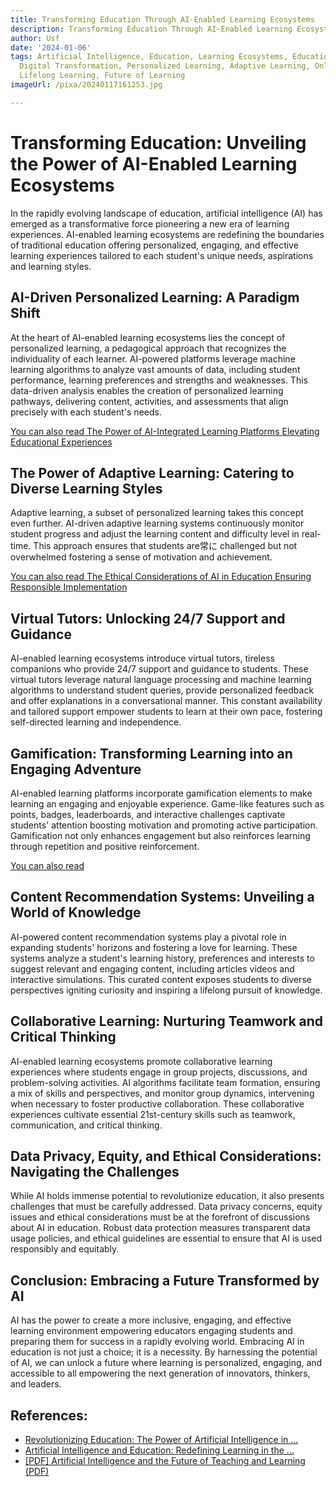 ```yaml
---
title: Transforming Education Through AI-Enabled Learning Ecosystems
description: Transforming Education Through AI-Enabled Learning Ecosystems
author: Usf
date: '2024-01-06'
tags: Artificial Intelligence, Education, Learning Ecosystems, Educational Technology,
  Digital Transformation, Personalized Learning, Adaptive Learning, Online Learning,
  Lifelong Learning, Future of Learning
imageUrl: /pixa/20240117161253.jpg

---
```

# Transforming Education: Unveiling the  Power of AI-Enabled  Learning Ecosystems

In the rapidly  evolving landscape of education, artificial intelligence (AI) has emerged as a transformative force pioneering a new era of learning experiences. AI-enabled  learning ecosystems are redefining the boundaries of traditional education offering personalized, engaging, and effective learning experiences tailored to each student's unique needs, aspirations and learning styles.

## AI-Driven Personalized Learning: A Paradigm Shift

At  the heart of AI-enabled learning ecosystems lies the concept of personalized learning, a pedagogical approach that  recognizes the  individuality of each learner. AI-powered platforms leverage machine learning algorithms to analyze vast  amounts of data,  including student performance, learning preferences and strengths and weaknesses. This data-driven analysis enables  the creation of personalized learning pathways, delivering  content,  activities, and assessments that align precisely with each student's  needs.

[You can  also read The Power of AI-Integrated  Learning Platforms Elevating Educational Experiences](The%20Power%20of%20AI-Integrated%20Learning%20Platforms%20Elevating%20Educational%20Experiences)


## The Power of Adaptive Learning: Catering  to Diverse Learning Styles

Adaptive learning, a subset of  personalized learning takes this concept even further. AI-driven adaptive learning  systems continuously monitor student progress and adjust the learning content and difficulty level in real-time. This approach ensures that students are常に challenged but not  overwhelmed fostering a sense of motivation and achievement.

[You can also read The Ethical Considerations of AI in Education Ensuring Responsible Implementation](The%20Ethical%20Considerations%20of%20AI%20in%20Education%20Ensuring%20Responsible%20Implementation)


## Virtual Tutors: Unlocking  24/7 Support and  Guidance

AI-enabled learning ecosystems introduce virtual tutors, tireless companions who provide 24/7 support and guidance to students. These virtual tutors leverage natural language processing and machine learning algorithms to understand student queries, provide personalized feedback and offer explanations in a conversational manner. This constant availability and tailored support empower students to learn at their  own pace, fostering self-directed learning  and independence.

## Gamification: Transforming Learning into an Engaging Adventure

AI-enabled learning platforms incorporate gamification elements to make learning an engaging and enjoyable experience. Game-like features such as points, badges, leaderboards, and  interactive challenges  captivate students' attention boosting motivation and  promoting active participation. Gamification not only enhances engagement but also reinforces learning through repetition and positive reinforcement.

[You  can also read ]()


## Content Recommendation Systems: Unveiling  a World of Knowledge

AI-powered content recommendation systems play a pivotal role in expanding students' horizons and fostering a  love for learning. These systems analyze a student's learning history, preferences and interests to  suggest relevant and  engaging content,  including articles videos  and interactive simulations. This curated  content  exposes students to diverse perspectives igniting curiosity and inspiring a lifelong pursuit of knowledge.

## Collaborative Learning: Nurturing Teamwork and Critical Thinking

AI-enabled learning ecosystems promote collaborative  learning experiences where  students engage in  group projects, discussions, and problem-solving activities.  AI algorithms facilitate team formation, ensuring a mix of  skills and perspectives, and monitor group dynamics, intervening when necessary to foster productive  collaboration. These collaborative experiences cultivate essential 21st-century skills such as teamwork,  communication, and critical thinking.

## Data Privacy, Equity, and Ethical Considerations: Navigating the Challenges

While AI holds immense potential to revolutionize education, it also  presents challenges  that must be carefully addressed. Data privacy concerns, equity  issues and ethical considerations must be at the forefront of discussions about AI in education. Robust data  protection measures transparent data  usage policies,  and ethical guidelines are essential to ensure that AI is used responsibly and equitably.

## Conclusion:  Embracing a Future Transformed by AI

AI has the power  to create a  more  inclusive,  engaging, and effective learning environment empowering educators engaging students and preparing them for success in a rapidly evolving world. Embracing AI in education is not just  a choice; it is a necessity. By harnessing the potential of AI,  we can unlock  a future where learning  is personalized, engaging, and  accessible to all empowering the next generation of  innovators, thinkers, and leaders.

## References:
- [Revolutionizing Education: The Power of Artificial Intelligence in ...](https://www.linkedin.com/pulse/revolutionizing-education-power-artificial-enhancing-student-sonja)
- [Artificial Intelligence and Education: Redefining Learning in the ...](https://medium.com/@faaiz.ul.haq3333/artificial-intelligence-and-education-redefining-learning-in-the-digital-era-a613e4476c31)
- [[PDF] Artificial Intelligence and the Future of Teaching and Learning (PDF)](https://www2.ed.gov/documents/ai-report/ai-report.pdf)

